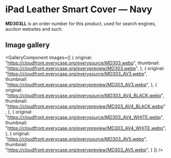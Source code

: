 
# iPad Leather Smart Cover — Navy

<Callout type='info' emoji='👉🏻'>**MD303LL** is an order number for this product, used for search engines, auction websites and such.</Callout>

## Image gallery

<GalleryComponent
    images={[
      {
        original: "https://cloudfront.everycase.org/everysource/MD303.webp",
        thumbnail: "https://cloudfront.everycase.org/everypreview/MD303.webp",
      },
      {
        original: "https://cloudfront.everycase.org/everysource/MD303_AV3.webp",
        thumbnail: "https://cloudfront.everycase.org/everypreview/MD303_AV3.webp",
      },
      {
        original: "https://cloudfront.everycase.org/everysource/MD303_AV4_BLACK.webp",
        thumbnail: "https://cloudfront.everycase.org/everypreview/MD303_AV4_BLACK.webp",
      },
      {
        original: "https://cloudfront.everycase.org/everysource/MD303_AV4_WHITE.webp",
        thumbnail: "https://cloudfront.everycase.org/everypreview/MD303_AV4_WHITE.webp",
      },
      {
        original: "https://cloudfront.everycase.org/everysource/MD303_AV5.webp",
        thumbnail: "https://cloudfront.everycase.org/everypreview/MD303_AV5.webp",
      }
    ]}
  />
